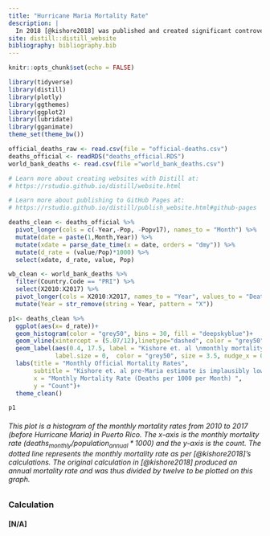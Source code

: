 ```yaml
---
title: "Hurricane Maria Mortality Rate"
description: |
  In 2018 [@kishore2018] was published and created significant controversy around data accuracy, measurement technique differences and overall plausibility. This website aims to display and comment on these issues.
site: distill::distill_website
bibliography: bibliography.bib
---
```


```r
knitr::opts_chunk$set(echo = FALSE)

library(tidyverse)
library(distill)
library(plotly)
library(ggthemes)
library(ggplot2)
library(lubridate)
library(gganimate)
theme_set(theme_bw())

official_deaths_raw <- read.csv(file = "official-deaths.csv")
deaths_official <- readRDS("deaths_official.RDS")
world_bank_deaths <- read.csv(file ="world_bank_deaths.csv")

# Learn more about creating websites with Distill at:
# https://rstudio.github.io/distill/website.html

# Learn more about publishing to GitHub Pages at:
# https://rstudio.github.io/distill/publish_website.html#github-pages

```

```r

deaths_clean <- deaths_official %>% 
  pivot_longer(cols = c(-Year,-Pop, -Popv17), names_to = "Month") %>% 
  mutate(date = paste(1,Month,Year)) %>% 
  mutate(xdate = parse_date_time(x = date, orders = "dmy")) %>% 
  mutate(d_rate = (value/Pop)*1000) %>% 
  select(xdate, d_rate, value, Pop)

wb_clean <- world_bank_deaths %>% 
  filter(Country.Code == "PRI") %>% 
  select(X2010:X2017) %>% 
  pivot_longer(cols = X2010:X2017, names_to = "Year", values_to = "Death_Rate") %>% 
  mutate(Year = str_remove(string = Year, pattern = "X"))
```


```r

p1<- deaths_clean %>% 
  ggplot(aes(x= d_rate))+
  geom_histogram(color = "grey50", bins = 30, fill = "deepskyblue")+
  geom_vline(xintercept = (5.07/12),linetype="dashed", color = "grey50", size = 1)+
  geom_label(aes(0.4, 17.5, label = "Kishore et. al \nmonthly mortality \nrate before Maria"),
             label.size = 0,  color = "grey50", size = 3.5, nudge_x = 0.08)+
  labs(title = "Monthly Official Mortality Rates",
       subtitle = "Kishore et. al pre-Maria estimate is implausibly lower",
       x = "Monthly Mortality Rate (Deaths per 1000 per Month) ",
       y = "Count")+
  theme_clean()

p1

```


###### This plot is a histogram of the monthly mortality rates from 2010 to 2017 (before Hurricane Maria) in Puerto Rico. The x-axis is the monthly mortality rate ($deaths_{monthly} / population_{annual} * 1000$) and the y-axis is the count. The dotted line represents the monthly mortality rate as per [@kishore2018]'s calculations. The original calculation in [@kishore2018] produced an annual mortality rate and was thus divided by twelve to be plotted on this graph. 


### Calculation

#### [N/A]
